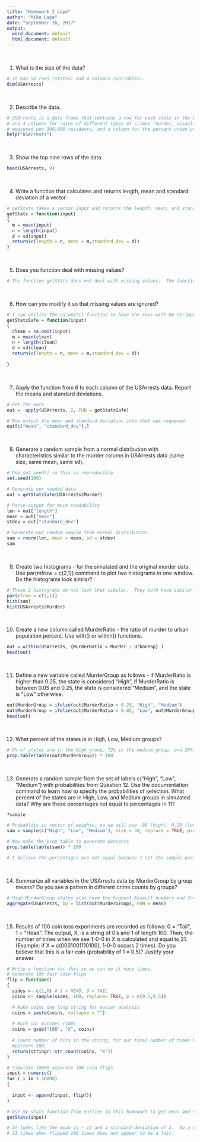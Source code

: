 ```yaml
---
title: "Homework_2_Lape"
author: "Mike Lape"
date: "September 16, 2017"
output:
  word_document: default
  html_document: default
---
```

&nbsp;

1.	What is the size of the data? 
```r
# It has 50 rows (states) and 4 columns (variables).
dim(USArrests)
```

&nbsp;

2.	Describe the data.
```r
# USArrests is a data frame that contains a row for each state in the US 
# and 3 columns for rates of different types of crimes (murder, assault, and rape) 
# measured per 100,000 residents, and a column for the percent urban population.
help("USArrests")
```

&nbsp;

3.	Show the top nine rows of the data.  
```r
head(USArrests, 9)

```

&nbsp;

4.	Write a function that calculates and returns length, mean and standard deviation of a vector.  
```r
# getStats takes a vector input and returns the length, mean, and standard deviation in a vector.
getStats = function(input)
{
  m = mean(input)
  n = length(input)
  d = sd(input)
  return(c(length = n, mean = m,standard_dev = d))
}

```

&nbsp;

5.	Does you function deal with missing values?  
```r
# The function getStats does not deal with missing values.  The function outputs NAs when it runs into them.
```

&nbsp;

6.	How can you modify it so that missing values are ignored?  
```r
# I can utilize the na.omit() function to have the rows with NA stripped out for calculations.
getStatsSafe = function(input)
{
  clean = na.omit(input)
  m = mean(clean)
  n = length(clean)
  d = sd(clean)
  return(c(length = n, mean = m,standard_dev = d))
  
}
```

&nbsp;

7.	Apply the function from 6 to each column of the USArrests data.  Report the means and standard deviations.
```r
# Get the data
out =  apply(USArrests, 2, FUN = getStatsSafe)

# Now output the mean and standard deviation info that was requesed.
out[c("mean", "standard_dev"),]
```

&nbsp;

8.	Generate a random sample from a normal distribution with characteristics similar to the murder column in USArrests data (same size, same mean, same sd). 
```r
# Use set.seed() so this is reproducible.
set.seed(100)

# Generate our needed data
out = getStatsSafe(USArrests$Murder)

# Parse output for more readability
len = out["length"]
mean = out["mean"]
stdev = out["standard_dev"]

# Generate our random sample from normal distribution
sam = rnorm(len, mean = mean, sd = stdev)
sam
```

&nbsp;

9.	Create two histograms - for the simulated and the original murder data. Use par(mfrow = c(2,1)) command to plot two histograms in one window. Do the histograms look similar?	  
```r
# These 2 histograms do not look that similar.  They both have similar ranges, but my random sample has a normal distrubtion (that was how it was generated), whereas the murder data does not appear to be normally distributed.
par(mfrow = c(2,1))
hist(sam)
hist(USArrests$Murder)
```

&nbsp;

10.	Create a new column called MurderRatio - the ratio of murder to urban population percent. Use with() or within() functions.	
```r
out = within(USArrests, {MurderRatio = Murder / UrbanPop} )
head(out)
```

&nbsp;

11.	Define a new variable called MurderGroup as follows - if MurderRatio is higher than 0.25, the state is considered "High", if MurderRatio is between 0.05 and 0.25, the state is considered "Medium", and the state is "Low" otherwise.	
```r
out$MurderGroup = ifelse(out$MurderRatio > 0.25, "High", "Medium")
out$MurderGroup = ifelse(out$MurderRatio < 0.05, "Low", out$MurderGroup)
head(out)
```

&nbsp;

12.	What percent of the states is in High, Low, Medium groups? 	
```r
# 8% of states are in the High group, 72% in the medium group, and 20% in the low group.
prop.table(table(out$MurderGroup)) * 100
```

&nbsp;

13.	Generate a random sample from the set of labels c("High", "Low", "Medium") with probabilities from Question 12. Use the documentation command to learn how to specify the probabilities of selection. What percent of the states are in High, Low, and Medium groups in simulated data? Why are these percentages not equal to percentages in 11?	
```r
?sample
```
```r
# Probablity is vector of weights, so we will use .08 (high), 0.20 (low), 0.72 (Medium), which we generated in problem 12.
sam = sample(c("High", "Low", "Medium"), size = 50, replace = TRUE, prob = c(.08, .20, .72) )

# Now make the prop table to generate percents
prop.table(table(sam)) * 100

# I believe the percentages are not equal because I set the sample parameter replace to TRUE.
```


&nbsp;

14.	Summarize all variables in the USArrests data by MurderGroup by group means? Do you see a pattern in different crime counts by groups?	
```r
# High MurderGroup states also have the highest Assault numbers and 2nd highest rape numbers.  However, they have a lower Urban Pop than Low and Medium groups.  There seems to be a sweet spot in terms of urban population between the lower end (~50%) for the high murdergroup, and the higher end (~68%) for the medium murdergroup.  The low murdergroup sits inbetween these two Urban population percentages and has lower numbers of all 3 crimes.
aggregate(USArrests, by = list(out$MurderGroup), FUN = mean)
```

&nbsp;

15.	Results of 100 coin toss experiments are recorded as follows: 0 = "Tail", 1 = "Head". The output, X, is a string of 0's and 1 of length 100. Then, the number of times when we see 1-0-0 in X is calculated and equal to 21.  (Example: if X = c(0001001110100), 1-0-0 occurs 2 times).  Do you believe that this is a fair coin (probability of 1 = 0.5)? Justify your answer.	
```r
# Write a function for this so we can do it many times.
# Generate 100 fair coin flips
flip = function()
{
  sides <- c(1,0) # 1 = HEAD, 0 = TAIL
  coins <- sample(sides, 100, replace= TRUE, p = c(0.5,0.5))

  # Make coins one long string for easier analysis
  coins = paste(coins, collapse = "")
  
  # Mark our matches (100)
  coins = gsub("100", "X", coins)
  
  # Count number of hits in the string, for our total number of times hitting the 
  #pattern 100.
  return(stringr::str_count(coins, "X"))
}

# Simulate 10000 separate 100 coin flips
input = numeric()
for ( i in 1:10000)
{
 
  input <- append(input, flip())
}

# Use my stats function from earlier in this homework to get mean and std dev.
getStats(input)

# It looks like the mean is ~ 12 and a standard deviation of 2.  So a coin coming up 1-0-0 
# 21 times when flipped 100 times does not appear to be a fair.
```

&nbsp;